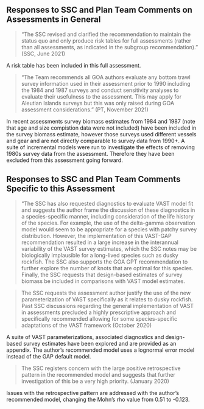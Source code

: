 ## Responses to SSC and Plan Team Comments on Assessments in General

> "The SSC revised and clarified the recommendation to maintain the status quo and only produce risk tables for full assessments (rather than all assessments, as indicated in the subgroup recommendation).” (SSC, June 2021)

A risk table has been included in this full assessment.

> "The Team recommends all GOA authors evaluate any bottom trawl survey information used in their assessment prior to 1990 including the 1984 and 1987 surveys and conduct sensitivity analyses to evaluate their usefulness to the assessment. This may apply for Aleutian Islands surveys but this was only raised during GOA assessment considerations." (PT, November 2021)

In recent assessments survey biomass estimates from 1984 and 1987 (note that age and size compistion data were not included) have been included in the survey biomass estimate, however those surveys used different vessels and gear and are not directly comparable to survey data from 1990+. 
A suite of incremental models were run to investigate the effects of removing 1980s survey data from the assessment.
Therefore they have been excluded from this assessment going forward.

## Responses to SSC and Plan Team Comments Specific to this Assessment


> "The SSC has also requested diagnostics to evaluate VAST model fit and suggests the author frame the discussion of these diagnostics in a species-specific manner, including consideration of the life history of the species. 
For example, the use of the delta-gamma observation model would seem to be appropriate for a species with patchy survey distribution. 
However, the implementation of this VAST-GAP recommendation resulted in a large increase in the interannual variability of the VAST survey estimates, which the SSC notes may be biologically implausible for a long-lived species such as dusky rockfish. 
The SSC also supports the GOA GPT recommendation to further explore the number of knots that are optimal for this species. 
Finally, the SSC requests that design-based estimates of survey biomass be included in comparisons with VAST model estimates. 

> The SSC requests the assessment author justify the use of the new parameterization of VAST specifically as it relates to dusky rockfish. Past SSC discussions regarding the general implementation of VAST in assessments precluded a highly prescriptive approach and specifically recommended allowing for some species-specific adaptations of the VAST framework (October 2020)

A suite of VAST parameterizations, associated diagnostics and design-based survey estimates have been explored and are provided as an appendix. 
The author's recommended model uses a lognormal error model instead of the GAP default model.

> The SSC registers concern with the large positive retrospective pattern in the recommended model and suggests that further investigation of this be a very high priority. (January 2020)

Issues with the retrospective pattern are addressed with the author's recommended model, changing the Mohn's rho value from 0.51 to -0.123.

